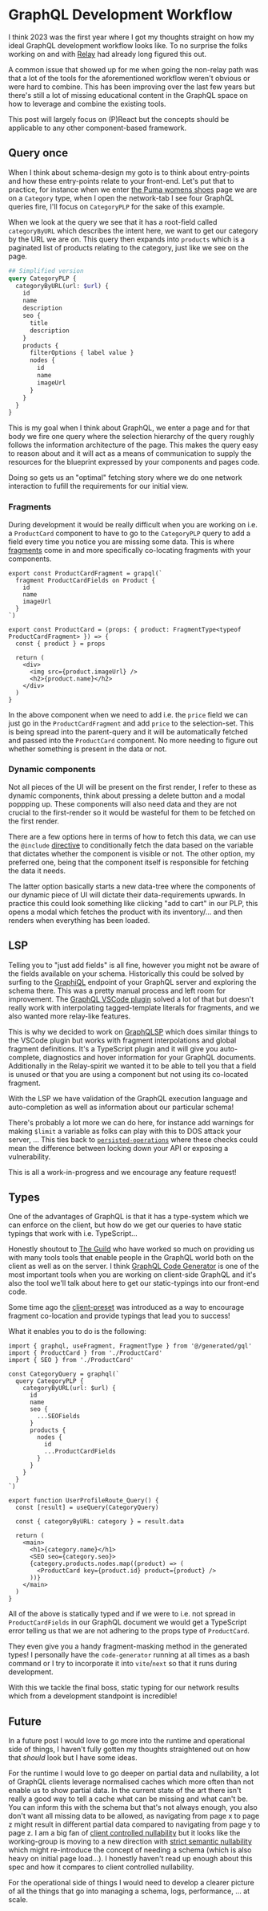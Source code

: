 
<CodeTheme />
<SEO
  title={documentProps.title}
  description={documentProps.description}
  keywords={documentProps.tags}
  image={documentProps.image}
  url={documentProps.path}
/>

# GraphQL Development Workflow

I think 2023 was the first year where I got my thoughts straight on how
my ideal GraphQL development workflow looks like. To no surprise the folks working
on and with [Relay](https://relay.dev) had already long figured this out.

A common issue that showed up for me when going the non-relay path was that
a lot of the tools for the aforementioned workflow weren't obvious or were
hard to combine. This has been improving over the last few years but there's
still a lot of missing educational content in the GraphQL space on how to
leverage and combine the existing tools.

This post will largely focus on (P)React but the concepts should be applicable
to any other component-based framework.

## Query once

When I think about schema-design my goto is to think about entry-points and
how these entry-points relate to your front-end. Let's put that to practice,
for instance when we enter [the Puma womens shoes](https://us.puma.com/us/en/women/shoes)
page we are on a `Category` type, when I open the network-tab I see four GraphQL
queries fire, I'll focus on `CategoryPLP` for the sake of this example.

When we look at the query we see that it has a root-field called `categoryByURL` which
describes the intent here, we want to get our category by the URL we are on. This query
then expands into `products` which is a paginated list of products relating to
the category, just like we see on the page.

```graphql
## Simplified version
query CategoryPLP {
  categoryByURL(url: $url) {
    id
    name
    description
    seo {
      title
      description
    }
    products {
      filterOptions { label value }
      nodes {
        id
        name
        imageUrl
      }
    }
  }
}
```

This is my goal when I think about GraphQL, we enter a page and for that body
we fire one query where the selection hierarchy of the query roughly follows
the information architecture of the page. This makes the query easy to reason
about and it will act as a means of communication to supply the resources for
the blueprint expressed by your components and pages code.

Doing so gets us an "optimal" fetching story where we do one network interaction
to fufill the requirements for our initial view.

### Fragments

During development it would be really difficult when you are working on i.e. a
`ProductCard` component to have to go to the `CategoryPLP` query to add a field
every time you notice you are missing some data. This is where [fragments](https://graphql.org/learn/queries/)
come in and more specifically co-locating fragments with your components.

```tsx
export const ProductCardFragment = grapql(`
  fragment ProductCardFields on Product {
    id
    name
    imageUrl
  }
`)

export const ProductCard = (props: { product: FragmentType<typeof ProductCardFragment> }) => {
  const { product } = props

  return (
    <div>
      <img src={product.imageUrl} />
      <h2>{product.name}</h2>
    </div>
  )
}
```

In the above component when we need to add i.e. the `price` field we can just
go in the `ProductCardFragment` and add `price` to the selection-set. This is
being spread into the parent-query and it will be automatically fetched and passed
into the `ProductCard` component. No more needing to figure out whether something
is present in the data or not.

### Dynamic components

Not all pieces of the UI will be present on the first render, I refer to these
as dynamic components, think about pressing a delete button and a modal poppping up.
These components will also need data and they are not crucial to the first-render
so it would be wasteful for them to be fetched on the first render.

There are a few options here in terms of how to fetch this data, we can use
the `@include` [directive](https://graphql.org/learn/queries/#directives)
to conditionally fetch the data based on the variable that dictates whether
the component is visible or not. The other option, my preferred one,
being that the component itself is responsible for fetching the data it needs.

The latter option basically starts a new data-tree where the components of our
dynamic piece of UI will dictate their data-requirements upwards. In practice
this could look something like clicking "add to cart" in our PLP, this opens a modal
which fetches the product with its inventory/... and then renders when everything
has been loaded.

## LSP

Telling you to "just add fields" is all fine, however you might not be aware
of the fields available on your schema. Historically this could be solved by
surfing to the [GraphiQL](https://github.com/graphql/graphiql) endpoint of your
GraphQL server and exploring the schema there. This was a pretty manual process
and left room for improvement. The [GraphQL VSCode plugin](https://marketplace.visualstudio.com/items?itemName=GraphQL.vscode-graphql)
solved a lot of that but doesn't really work with interpolating tagged-template literals
for fragments, and we also wanted more relay-like features.

This is why we decided to work on [GraphQLSP](https://github.com/0no-co/GraphQLSP)
which does similar things to the VSCode plugin but works with fragment interpolations
and global fragment definitions. It's a TypeScript plugin and it will give you auto-complete,
diagnostics and hover information for your GraphQL documents. Additionally in the Relay-spirit
we wanted it to be able to tell you that a field is unused or that you are using a component
but not using its co-located fragment.

With the LSP we have validation of the GraphQL execution language and auto-completion as well as
information about our particular schema!

There's probably a lot more we can do here, for instance add warnings for making `$limit`
a variable as folks can play with this to DOS attack your server, ... This ties back to
[`persisted-operations`](./persisted-operations) where these checks could mean the
difference between locking down your API or exposing a vulnerability.

This is all a work-in-progress and we encourage any feature request!

## Types

One of the advantages of GraphQL is that it has a type-system which we can enforce on the client,
but how do we get our queries to have static typings that work with i.e. TypeScript...

Honestly shoutout to [The Guild](https://the-guild.dev/) who have worked so much on providing us
with many tools tools that enable people in the GraphQL world both on the client as well as on the server.
I think [GraphQL Code Generator](https://graphql-code-generator.com/) is one of the most important tools
when you are working on client-side GraphQL and it's also the tool we'll talk about here to get our static-typings
into our front-end code.

Some time ago the [client-preset](https://the-guild.dev/blog/unleash-the-power-of-fragments-with-graphql-codegen)
was introduced as a way to encourage fragment co-location and provide typings that
lead you to success!

What it enables you to do is the following:

```tsx
import { graphql, useFragment, FragmentType } from '@/generated/gql'
import { ProductCard } from './ProductCard'
import { SEO } from './ProductCard'

const CategoryQuery = graphql(`
  query CategoryPLP {
    categoryByURL(url: $url) {
      id
      name
      seo {
        ...SEOFields
      }
      products {
        nodes {
          id
          ...ProductCardFields
        }
      }
    }
  }
`)

export function UserProfileRoute_Query() {
  const [result] = useQuery(CategoryQuery)

  const { categoryByURL: category } = result.data

  return (
    <main>
      <h1>{category.name}</h1>
      <SEO seo={category.seo}>
      {category.products.nodes.map((product) => (
        <ProductCard key={product.id} product={product} />
      ))}
    </main>
  )
}
```

All of the above is statically typed and if we were to i.e. not spread in
`ProductCardFields` in our GraphQL document we would get a TypeScript error
telling us that we are not adhering to the props type of `ProductCard`.

They even give you a handy fragment-masking method in the generated types! I personally
have the `code-generator` running at all times as a bash command or I try to
incorporate it into `vite`/`next` so that it runs during development.

With this we tackle the final boss, static typing for our network results which
from a development standpoint is incredible!

## Future

In a future post I would love to go more into the runtime and operational
side of things, I haven't fully gotten my thoughts straightened out on how
that _should_ look but I have some ideas.

For the runtime I would love to go deeper on partial data and nullability,
a lot of GraphQL clients leverage normalised caches which more often than not
enable us to show partial data. In the current state of the art there isn't
really a good way to tell a cache what can be missing and what can't be. You
can inform this with the schema but that's not always enough, you also don't
want all missing data to be allowed, as navigating from page x to page z might
result in different partial data compared to navigating from page y to page z.
I am a big fan of [client controlled nullability](https://github.com/graphql/client-controlled-nullability-wg)
but it looks like the working-group is moving to a new direction with
[strict semantic nullability](https://github.com/graphql/graphql-wg/discussions/1410)
which might re-introduce the concept of needing a schema (which is also heavy on initial page load...).
I honestly haven't read up enough about this spec and how it compares to client
controlled nullability.

For the operational side of things I would need to develop a clearer picture of
all the things that go into managing a schema, logs, performance, ... at scale.
